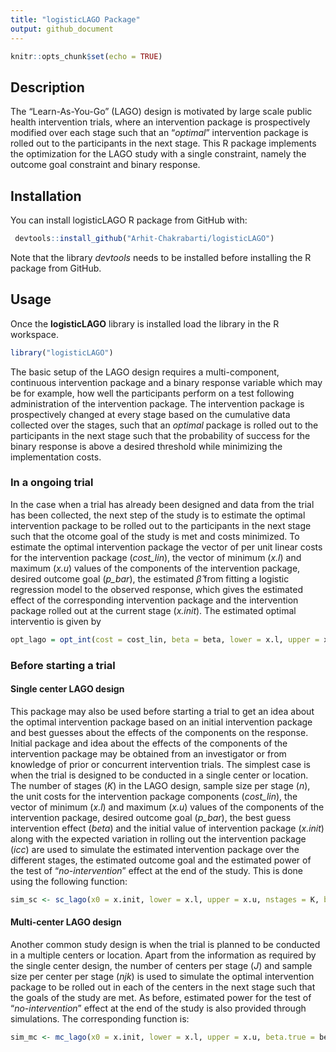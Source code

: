 ```yaml
---
title: "logisticLAGO Package"
output: github_document
---
```


```r
knitr::opts_chunk$set(echo = TRUE)
```

## Description

The "Learn-As-You-Go" (LAGO) design is motivated by large scale public health intervention trials, where an intervention package is prospectively modified over each stage such that an "*optimal*" intervention package is rolled out to the participants in the next stage. This R package implements the optimization for the LAGO study with a single constraint, namely the outcome goal constraint and binary response.

## Installation
You can install logisticLAGO R package from GitHub with:

```r
 devtools::install_github("Arhit-Chakrabarti/logisticLAGO")
```
Note that the library *devtools* needs to be installed before installing the R package from GitHub. 

## Usage

Once the **logisticLAGO** library is installed load the library in the R workspace.

```r
library("logisticLAGO")
```

The basic setup of the LAGO design requires a multi-component, continuous intervention package and a binary response variable which may be for example, how well the participants perform on a test following administration of the intervention package. The intervention package is prospectively changed at every stage based on the cumulative data collected over the stages, such that an *optimal* package is rolled out to the participants in the next stage such that the probability of success for the binary response is above a desired threshold while minimizing the implementation costs.

### In a ongoing trial

In the case when a trial has already been designed and data from the trial has been collected, the next step of the study is to estimate the optimal intervention package to be rolled out to the participants in the next stage such that the otcome goal of the study is met and costs minimized. To estimate the optimal intervention package the vector of per unit linear costs for the intervention package (*cost_lin*), the vector of minimum (*x.l*) and maximum (*x.u*) values of the components of the intervention package, desired outcome goal (*p_bar*), the estimated $\hat{\beta}$ from fitting a logistic regression model to the observed response, which gives the estimated effect of the corresponding intervention package and the intervention package rolled out at the current stage (*x.init*). The estimated optimal interventio is given by

```r
opt_lago = opt_int(cost = cost_lin, beta = beta, lower = x.l, upper = x.u, pstar = p_bar, starting.value = x.init)
```

### Before starting a trial

#### Single center LAGO design
This package may also be used before starting a trial to get an idea about the optimal intervention package based on an initial intervention package and best guesses about the effects of the components on the response. Initial package and idea about the effects of the components of the intervention package may be obtained from an investigator or from knowledge of prior or concurrent intervention trials. The simplest case is when the trial is designed to be conducted in a single center or location. The number of stages (*K*) in the LAGO design, sample size per stage (*n*), the unit costs for the intervention package components (*cost_lin*), the vector of minimum (*x.l*) and maximum (*x.u*) values of the components of the intervention package, desired outcome goal (*p_bar*), the best guess intervention effect (*beta*) and the initial value of intervention package (*x.init*) along with the expected variation in rolling out the intervention package (*icc*) are used to simulate the estimated intervention package over the different stages, the estimated outcome goal and the estimated power of the test of "*no-intervention*" effect at the end of the study. This is done using the following function:

```r
sim_sc <- sc_lago(x0 = x.init, lower = x.l, upper = x.u, nstages = K, beta.true = beta, sample.size = n, icc = icc, cost.vec = cost_lin, prob = p_bar, B = 100, intercept = TRUE)
```

#### Multi-center LAGO design

Another common study design is when the trial is planned to be conducted in a multiple centers or location. Apart from the information as required by the single center design, the number of centers per stage (*J*) and sample size per center per stage (*njk*) is used to simulate the optimal intervention package to be rolled out in each of the centers in the next stage such that the goals of the study are met. As before, estimated power for the test of "*no-intervention*" effect at the end of the study is also provided through simulations.  The corresponding function is:

```r
sim_mc <- mc_lago(x0 = x.init, lower = x.l, upper = x.u, beta.true = beta, nstages = K, centers = J, sample.size = njk, icc = 0.1, prob = p_bar, cost.vec = cost_lin)
```
